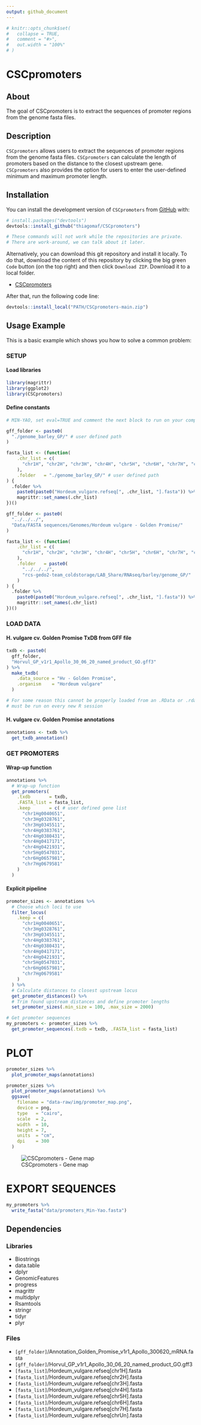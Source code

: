 ---
output: github_document
---

<!-- README.md is generated from README.Rmd. Please edit that file -->

```{r, include = FALSE}
# knitr::opts_chunk$set(
#   collapse = TRUE,
#   comment = "#>",
#   out.width = "100%"
# )
```

# CSCpromoters

<!-- badges: start -->
<!-- badges: end -->

## About

The goal of CSCpromoters is to extract the sequences of promoter regions from the genome fasta files.


## Description

`CSCpromoters` allows users to extract the sequences of promoter regions from the genome fasta files. `CSCpromoters` can calculate the length of promoters based on the distance to the closest upstream gene. `CSCpromoters` also provides the option for users to enter the user-defined minimum and maximum promoter length.


## Installation

You can install the development version of `CSCpromoters` from 
[GitHub](https://github.com/) with:

```{r installation1, eval=FALSE}
# install.packages("devtools")
devtools::install_github("thiagomaf/CSCpromoters")

# These commands will not work while the repositories are private.
# There are work-around, we can talk about it later.
```

Alternatively, you can download this git repository and install it locally. To 
do that, download the content of this repository by clicking the big green 
`Code` button (on the top right) and then click `Download ZIP`. Download it to 
a local folder. 

- [CSCpromoters](https://github.com/thiagomaf/CSCpromoters)

After that, run the following code line:

```{r installation2, eval=FALSE}
devtools::install_local("PATH/CSCpromoters-main.zip")
```


## Usage Example
This is a basic example which shows you how to solve a common problem:

### SETUP
#### Load libraries
```{r libraries, warning=FALSE}
library(magrittr)
library(ggplot2)
library(CSCpromoters)
```

#### Define constants
```{r constants, eval=FALSE}
# MIN-YAO, set eval=TRUE and comment the next block to run on your computer

gff_folder <- paste0(
  "./genome_barley_GP/" # user defined path
)

fasta_list <- (function(
    .chr_list = c(
      "chr1H", "chr2H", "chr3H", "chr4H", "chr5H", "chr6H", "chr7H", "chrUn"
    ),
    .folder   = "./genome_barley_GP/" # user defined path
) {
  .folder %>% 
    paste0(paste0("Hordeum_vulgare.refseq[", .chr_list, "].fasta")) %>% 
    magrittr::set_names(.chr_list)
})()
```

```{r include = FALSE}
gff_folder <- paste0(
  "../../../",
  "Data/FASTA sequences/Genomes/Hordeum vulgare - Golden Promise/"
)

fasta_list <- (function(
    .chr_list = c(
      "chr1H", "chr2H", "chr3H", "chr4H", "chr5H", "chr6H", "chr7H", "chrUn"
    ),
    .folder   = paste0(
      "../../../",
      "rcs-gedo2-team_coldstorage/LAB_Share/RNAseq/barley/genome_GP/"
    )
) {
  .folder %>%
    paste0(paste0("Hordeum_vulgare.refseq[", .chr_list, "].fasta")) %>%
    magrittr::set_names(.chr_list)
})()
```


### LOAD DATA
#### H. vulgare cv. Golden Promise TxDB from GFF file
```{r gff}
txdb <- paste0(
  gff_folder,
  "Horvul_GP_v1r1_Apollo_30_06_20_named_product_GO.gff3"
) %>%
  make_txdb(
    .data_source = "Hv - Golden Promise",
    .organism    = "Hordeum vulgare"
  )

# For some reason this cannot be properly loaded from an .RData or .rda file,
# must be run on every new R session
```

#### H. vulgare cv. Golden Promise annotations
```{r annotations}
annotations <- txdb %>%
  get_txdb_annotation()
```


### GET PROMOTERS
#### Wrap-up function
```{r wrap_up}
annotations %>%
  # Wrap-up function
  get_promoters(
    .txdb       = txdb,
    .FASTA_list = fasta_list,
    .keep       = c( # user defined gene list
      "chr1Hg0040651",
      "chr3Hg0328761",
      "chr3Hg0345511",
      "chr4Hg0383761",
      "chr4Hg0380431",
      "chr4Hg0417171",
      "chr4Hg0421931",
      "chr5Hg0547031",
      "chr6Hg0657981",
      "chr7Hg0679581"
    )
  )
```

#### Explicit pipeline
```{r explicit_pipeline}
promoter_sizes <- annotations %>%
  # Choose which loci to use
  filter_locus(
    .keep = c(
      "chr1Hg0040651",
      "chr3Hg0328761",
      "chr3Hg0345511",
      "chr4Hg0383761",
      "chr4Hg0380431",
      "chr4Hg0417171",
      "chr4Hg0421931",
      "chr5Hg0547031",
      "chr6Hg0657981",
      "chr7Hg0679581"
    )
  ) %>% 
  # Calculate distances to closest upstream locus
  get_promoter_distances() %>%
  # Trim found upstream distances and define promoter lengths
  set_promoter_sizes(.min_size = 100, .max_size = 2000)

# Get promoter sequences
my_promoters <- promoter_sizes %>% 
  get_promoter_sequences(.txdb = txdb, .FASTA_list = fasta_list)
```

# PLOT
```{r eval=FALSE}
promoter_sizes %>%
  plot_promoter_maps(annotations)
```

```{r include=FALSE}
promoter_sizes %>%
  plot_promoter_maps(annotations) %>% 
  ggsave(
    filename = "data-raw/img/promoter_map.png",
    device = png,
    type   = "cairo",
    scale  = 2,
    width  = 10,
    height = 7,
    units  = "cm",
    dpi    = 300
  )
```

![CSCpromoters - Gene map](data-raw/img/promoter_map.png)

# EXPORT SEQUENCES
```{r eval=FALSE}
my_promoters %>%
  write_fasta("data/promoters_Min-Yao.fasta")
```


## Dependencies
### Libraries
- Biostrings
- data.table
- dplyr
- GenomicFeatures
- progress
- magrittr
- multidplyr
- Rsamtools
- stringr
- tidyr
- plyr
	
### Files
- `[gff_folder]`/Annotation_Golden_Promise_v1r1_Apollo_300620_mRNA.fasta
- `[gff_folder]`/Horvul_GP_v1r1_Apollo_30_06_20_named_product_GO.gff3
- `[fasta_list]`/Hordeum_vulgare.refseq[chr1H].fasta
- `[fasta_list]`/Hordeum_vulgare.refseq[chr2H].fasta
- `[fasta_list]`/Hordeum_vulgare.refseq[chr3H].fasta
- `[fasta_list]`/Hordeum_vulgare.refseq[chr4H].fasta
- `[fasta_list]`/Hordeum_vulgare.refseq[chr5H].fasta
- `[fasta_list]`/Hordeum_vulgare.refseq[chr6H].fasta
- `[fasta_list]`/Hordeum_vulgare.refseq[chr7H].fasta
- `[fasta_list]`/Hordeum_vulgare.refseq[chrUn].fasta
